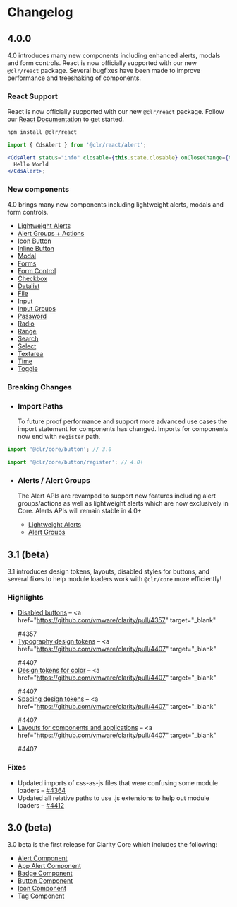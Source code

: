 
<Meta title="Documentation/Changelog" />

# Changelog

## 4.0.0

4.0 introduces many new components including enhanced alerts, modals and form controls.
React is now officially supported with our new `@clr/react` package.
Several bugfixes have been made to improve performance and treeshaking of components.

### React Support

React is now officially supported with our new `@clr/react` package. Follow our
[React Documentation](./?path=/story/documentation-react--page) to get started.

```bash
npm install @clr/react
```

```jsx
import { CdsAlert } from '@clr/react/alert';

<CdsAlert status="info" closable={this.state.closable} onCloseChange={this.log}>
  Hello World
</CdsAlert>;
```

### New components

4.0 brings many new components including lightweight alerts, modals and form controls.

- [Lightweight Alerts](./?path=/story/components-alert-getting-started--page)
- [Alert Groups + Actions](./?path=/story/components-alert-group-getting-started--page)
- [Icon Button](./?path=/story/components-icon-button-getting-started--page)
- [Inline Button](./?path=/story/components-inline-button-getting-started--page)
- [Modal](./?path=/story/components-modal-getting-started--page)
- [Forms](./?path=/story/forms-preview-forms-getting-started--page)
- [Form Control](./?path=/story/forms-preview-control-getting-started--page)
- [Checkbox](./?path=/story/forms-preview-checkbox-getting-started--page)
- [Datalist](./?path=/story/forms-preview-datalist-getting-started--page)
- [File](./?path=/story/forms-preview-file-getting-started--page)
- [Input](./?path=/story/forms-preview-input-getting-started--page)
- [Input Groups](./?path=/story/forms-preview-input-groups-getting-started--page)
- [Password](./?path=/story/forms-preview-password-getting-started--page)
- [Radio](./?path=/story/forms-preview-radio-getting-started--page)
- [Range](./?path=/story/forms-preview-range-getting-started--page)
- [Search](./?path=/story/forms-preview-search-getting-started--page)
- [Select](./?path=/story/forms-preview-select-getting-started--page)
- [Textarea](./?path=/story/forms-preview-textarea-getting-started--page)
- [Time](./?path=/story/forms-preview-time-getting-started--page)
- [Toggle](./?path=/story/forms-preview-toggle-getting-started--page)

### Breaking Changes

- ### Import Paths
  To future proof performance and support more advanced use cases the import statement
  for components has changed. Imports for components now end with `register` path.

```javascript
import '@clr/core/button'; // 3.0

import '@clr/core/button/register'; // 4.0+
```

- ### Alerts / Alert Groups

  The Alert APIs are revamped to support new features including alert groups/actions as
  well as lightweight alerts which are now exclusively in Core. Alerts APIs will
  remain stable in 4.0+

  - [Lightweight Alerts](./?path=/story/components-alert-getting-started--page)
  - [Alert Groups](./?path=/story/components-alert-group-getting-started--page)

## 3.1 (beta)

3.1 introduces design tokens, layouts, disabled styles for buttons, and several fixes to help module loaders work with `@clr/core` more efficiently!

### Highlights

- <a href="./?path=/story/components-button--status">Disabled buttons</a> – <a
    href="https://github.com/vmware/clarity/pull/4357"
    target="_blank"
  >
    #4357
  </a>
- <a href="./?path=/docs/experimental-typography-getting-started--page">Typography design tokens</a> – <a
    href="https://github.com/vmware/clarity/pull/4407"
    target="_blank"
  >
    #4407
  </a>
- <a href="./?path=/docs/experimental-color-getting-started--page">Design tokens for color</a> – <a
    href="https://github.com/vmware/clarity/pull/4407"
    target="_blank"
  >
    #4407
  </a>
- <a href="./?path=/docs/foundation-spacing-getting-started--page">Spacing design tokens</a> – <a
    href="https://github.com/vmware/clarity/pull/4407"
    target="_blank"
  >
    #4407
  </a>
- <a href="./?path=/docs/experimental-layout-get-started--page">Layouts for components and applications</a> – <a
    href="https://github.com/vmware/clarity/pull/4407"
    target="_blank"
  >
    #4407
  </a>

### Fixes

- Updated imports of css-as-js files that were confusing some module loaders – <a href="https://github.com/vmware/clarity/pull/4364" target="_blank">#4364</a>
- Updated all relative paths to use .js extensions to help out module loaders – <a href="https://github.com/vmware/clarity/pull/4412" target="_blank">#4412</a>

## 3.0 (beta)

3.0 beta is the first release for Clarity Core which includes the following:

- <a href="./?path=/story/components-alert--api">Alert Component</a>
- <a href="./?path=/story/components-app-alert--api">App Alert Component</a>
- <a href="./?path=/story/components-badge--api">Badge Component</a>
- <a href="./?path=/story/components-button--api">Button Component</a>
- <a href="./?path=/story/components-icon--api">Icon Component</a>
- <a href="./?path=/story/components-tag--api">Tag Component</a>
